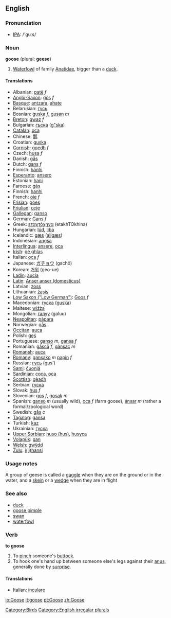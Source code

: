 ==English==
=== Pronunciation ===
*[[w:IPA|IPA]]: /'guːs/

=== Noun ===
'''goose''' (plural: '''geese''')
# [[Waterfowl]] of family [[Anatidae]], bigger than a [[duck]].

==== Translations ====
*Albanian: [[patë]] ''f''
*[[Anglo-Saxon]]: [[gós]] ''f''
*[[Basque]]: [[antzara]], [[ahate]]
*Belarusian: [[гусь]]
*Bosnian: [[guska]] ''f'', [[gusan]] ''m''
*[[Breton]]: [[gwaz]] ''f''
*Bulgarian: [[гъска]] ([[g"ska]])
*[[Catalan]]: [[oca]]
*Chinese: [[鹅]]
*Croatian: [[guska]]
*[[Cornish]]: [[goedh]] ''f''
*Czech: [[husa]] ''f''
*Danish: [[gås]]
*Dutch: [[gans]] ''f''
*Finnish: [[hanhi]]
*[[Esperanto]]: [[ansero]]
*Estonian: [[hani]]
*Faroese: [[gás]]
*Finnish: [[hanhi]]
*French: [[oie]] ''f''
*[[Frisian]]: [[goes]]
*[[Friulian]]: [[ocje]]
*[[Gallegan]]: [[ganso]]
*German: [[Gans]] ''f''
*Greek: [[εταχτόχηνα]] (etakhTOkhina)
*Hungarian: [[lúd]], [[liba]]
*Icelandic: [[gæs]] ([[aligæs]])
*Indonesian: [[angsa]]
*[[Interlingua]]: [[ansere]], [[oca]]
*[[Irish]]: [[gé ghlas]]
*Italian: [[oca]] ''f''
*Japanese: [[ガチョウ]] (gachō)
*Korean: [[거위]] (geo-ue)
*[[Ladin]]: [[aucia]]
*[[Latin]]: [[Anser anser (domesticus)]]
*Latvian: [[zoss]]
*Lithuanian: [[žąsis]]
*[[Low Saxon ("Low German")]]: [[Goos]] ''f''
*Macedonian: [[гуска]] ([[guska]])
*Maltese: [[wiżża]]
*Mongolian: [[галуу]] (galuu)
*[[Neapolitan]]: [[pàpara]]
*Norwegian: [[gås]]
*[[Occitan]]: [[auca]]
*Polish: [[gęś]]
*Portuguese: [[ganso]] ''m'', [[gansa]] ''f''
*Romanian: [[gâscă]] ''f'', [[gânsac]] ''m''
*[[Romansh]]: [[auca]]
*[[Romany]]: [[gansako]] ''m'' [[papin]] ''f''
*Russian: [[гусь]] (gus')
*[[Sami]]: [[čuonjá]]
*[[Sardinian]]: [[coca]], [[oca]]
*[[Scottish]]: [[gèadh]]
*Serbian: [[гуска]]
*Slovak: [[hus]] ''f''
*Slovenian: [[gos]] ''f'', [[gosak]] ''m''
*Spanish: [[ganso]] ''m'' (usually wild), [[oca]] ''f'' (farm goose), [[ánsar]] ''m'' (rather a formal/zoological word)
*Swedish: [[gås]] ''c''
*[[Tagalog]]: [[gansa]]
*Turkish: [[kaz]]
*Ukrainian: [[гуска]]
*[[Upper Sorbian]]: [[huso (hus)]], [[husyca]]
*[[Volapük]]: [[gan]]
*[[Welsh]]: [[gwÿdd]]
*[[Zulu]]: [[i(li)hansi]]

=== Usage notes ===
A group of geese is called a [[gaggle]] when they are on the ground or in the water, and a [[skein]] or a [[wedge]] when they are in flight

===See also===
*[[duck]]
*[[goose pimple]]
*[[swan]]
*[[waterfowl]]

===Verb===
'''to goose'''
# To [[pinch]] someone's [[buttock]].
# To hook one's hand up between someone else's legs against their [[anus]], generally done by [[surprise]].

====Translations====
*Italian: [[inculare]]

[[Category:Birds]]
[[Category:English irregular plurals]]

[[io:Goose]]
[[it:goose]]
[[pt:Goose]]
[[zh:Goose]]